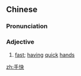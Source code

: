 ==Chinese==
{{zh-forms}}

===Pronunciation===
{{zh-pron
|m=shǒukuài
|cat=a
}}

===Adjective===
{{zh-adj}}

# {{lb|zh|literary}} [[fast]]; [[having]] [[quick]] [[hand]]s

[[zh:手快]]